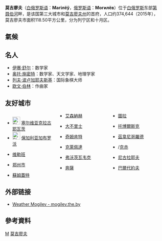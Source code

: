 {{NoteTA|G1=地名}}
{{Infobox settlement
| name = {{PAGENAME}}
| native_name = {{lang|be|Магілёў}}
| other_name = {{lang|ru|Могилёв}}
| image_skyline = File:Mahilioŭ Montage (2017).jpg
| imagesize = 250px
| image_caption = 
| image_flag = File:Flag of Mahiloŭ.svg
| image_shield = File:Coat of Arms of Mahiloŭ.svg
| pushpin_map = Belarus
| pushpin_label_position = left
| pushpin_map_caption = {{PAGENAME}}在[[白俄羅斯|白俄羅斯]]的位置
| settlement_type = 城市
| subdivision_type = 國家
| subdivision_name = {{白俄羅斯}}
| subdivision_type1 = [[白俄羅斯行政區劃|州]]
| subdivision_name1 = [[莫吉廖夫州|莫吉廖夫州]]
| subdivision_type2 = 區
| subdivision_name2 = [[馬吉廖烏斯基區|馬吉廖烏斯基區]]
| leader_title = 市長
| leader_name = Уладзімір Міхайлавіч Цумараў
| established_title = 建立
| established_date = 1267年
| established_title2 = 城市地位
| established_date2 = 1267年
| elevation_m = 193
| area_total_km2 = 
| population_as_of = 2018年
| population_total = 381,353
| population_density_km2 = auto
| timezone =[[莫斯科時間|MSK]]
| utc_offset = +3
| coordinates = {{coord|53|54|N|30|20|E|region:BY|display=inline,title}}
| population_demonym = могилевчане, могилевчанин, могилевчанка
| postal_code_type = 郵政號碼
| postal_code = 212001-212040
| area_code = +375 222
| registration_plate = 6
| demographics_type1 = [[白俄羅斯人口|人口成分]]
| demographics1_title1 = [[白俄羅斯人|白俄羅斯人]]
| demographics1_info1 = 87.43%
| demographics1_title2 = [[俄羅斯人|俄羅斯人]]
| demographics1_info2 = 7.15%
| demographics1_title3 = [[烏克蘭人|烏克蘭人]]
| demographics1_info3 = 1.06%
| demographics1_title4 = 其他
| demographics1_info4 = 4.36%
| website = {{url|http://www.city.mogilev.by}} }}
'''莫吉廖夫'''（[[白俄罗斯语|白俄罗斯语]]：'''Магілёў'''，[[俄罗斯语|俄罗斯语]]：'''Могилёв'''）位于[[白俄罗斯|白俄罗斯]]东部[[第聂伯河|第聂伯河]]畔，是该国第三大城市和[[莫吉廖夫州|莫吉廖夫州]]的首府，人口约374,644（2015年），莫吉廖夫市面积118.50平方公里，分为列宁区和十月区。
==氣候==
{{Weather box
|location = 莫吉廖夫
|metric first = Y
|single line = Y
| Jan record high C = 9.8
| Feb record high C = 12.9
| Mar record high C = 19.3
| Apr record high C = 29.1
| May record high C = 30.8
| Jun record high C = 32.6
| Jul record high C = 34.3
| Aug record high C = 36.8
| Sep record high C = 30.6
| Oct record high C = 25.5
| Nov record high C = 14.5
| Dec record high C = 10.9
|year record high C = 36.8
| Jan high C = -3.0
| Feb high C = -2.5
| Mar high C = 3.0
| Apr high C = 12.0
| May high C = 18.6
| Jun high C = 21.5
| Jul high C = 23.6
| Aug high C = 22.7
| Sep high C = 16.7
| Oct high C = 9.9
| Nov high C = 2.3
| Dec high C = -2.0
|year high C = 10.2
| Jan mean C = -5.3
| Feb mean C = -5.5
| Mar mean C = -0.8
| Apr mean C = 6.7
| May mean C = 12.9
| Jun mean C = 16.1
| Jul mean C = 18.1
| Aug mean C = 17.0
| Sep mean C = 11.6
| Oct mean C = 6.0
| Nov mean C = -0.1
| Dec mean C = -4.2
|year mean C = 6.0
| Jan low C = -7.8
| Feb low C = -8.5
| Mar low C = -4.2
| Apr low C = 2.0
| May low C = 7.3
| Jun low C = 10.8
| Jul low C = 12.7
| Aug low C = 11.6
| Sep low C = 7.1
| Oct low C = 2.6
| Nov low C = -2.3
| Dec low C = -6.6
|year low C = 2.1
| Jan record low C = -37.3
| Feb record low C = -34.7
| Mar record low C = -35.0
| Apr record low C = -17.7
| May record low C = -4.4
| Jun record low C = -0.7
| Jul record low C = 3.0
| Aug record low C = 0.9
| Sep record low C = -4.8
| Oct record low C = -14.8
| Nov record low C = -23.5
| Dec record low C = -33.4
|year record low C = -37.3
|precipitation colour = green
| Jan precipitation mm = 39
| Feb precipitation mm = 34
| Mar precipitation mm = 39
| Apr precipitation mm = 41
| May precipitation mm = 53
| Jun precipitation mm = 75
| Jul precipitation mm = 81
| Aug precipitation mm = 65
| Sep precipitation mm = 55
| Oct precipitation mm = 54
| Nov precipitation mm = 45
| Dec precipitation mm = 41
|year precipitation mm = 622
| Jan rain days = 8
| Feb rain days = 7
| Mar rain days = 9
| Apr rain days = 12
| May rain days = 15
| Jun rain days = 17
| Jul rain days = 15
| Aug rain days = 13
| Sep rain days = 14
| Oct rain days = 15
| Nov rain days = 14
| Dec rain days = 10
|year rain days = 149
| Jan snow days = 21
| Feb snow days = 20
| Mar snow days = 13
| Apr snow days = 4
| May snow days = 0.2
| Jun snow days = 0
| Jul snow days = 0
| Aug snow days = 0
| Sep snow days = 0.1
| Oct snow days = 3
| Nov snow days = 12
| Dec snow days = 20
|year snow days = 93
| Jan humidity = 87
| Feb humidity = 85
| Mar humidity = 80
| Apr humidity = 72
| May humidity = 69
| Jun humidity = 74
| Jul humidity = 74
| Aug humidity = 75
| Sep humidity = 80
| Oct humidity = 84
| Nov humidity = 89
| Dec humidity = 89
|year humidity = 80
|source 1 = Pogoda.ru.net<ref name = pogoda>{{cite web
| url = http://www.pogodaiklimat.ru/climate/26863.htm
| title = КЛИМАТ МОГИЛЕВА
| accessdate = 28 November 2015
| publisher = Weather and Climate (Погода и климат)
| language = ru
| archive-date = 2018-09-25
| archive-url = https://web.archive.org/web/20180925073545/http://pogodaiklimat.ru/climate/26863.htm
| dead-url = no
}}</ref>
|date = November 2015}}
== 名人 ==
* [[伊赛·舒尔|伊赛·舒尔]]：数学家
* [[奥托·施密特|奥托·施密特]]：数学家、天文学家、地理学家
* [[列夫·波卢加耶夫斯基|列夫·波卢加耶夫斯基]]：国际象棋大师
* [[欧文·伯林|欧文·伯林]]：作曲家

== 友好城市 ==
<div style="-moz-column-count: 3; column-count: 3;">

* [[File:Flag_of_Serbia.svg|25px]] [[塞尔维亚|塞尔维亚]][[克拉古耶瓦茨|克拉古耶瓦茨]]
* [[File:Flag_of_Bulgaria.svg|25px]] [[保加利亚|保加利亚]][[加布罗沃|加布罗沃]]
* {{FRA}} [[维勒班|维勒班]]
* {{CHN}}[[郑州市|郑州市]]
* {{AZE}}[[蘇姆蓋特|蘇姆蓋特]]
* {{DEU}}[[艾森納赫|艾森納赫]]
* {{flag|Iran}}[[大不里士|大不里士]]
* {{KAZ}}[[奇姆肯特|奇姆肯特]]
* {{LTU}}[[克萊佩達|克萊佩達]]
* {{POL}}[[弗沃茨瓦韦克|弗沃茨瓦韦克]]
* {{RUS}}[[奔薩|奔薩]]
* {{RUS}}[[圖拉_(圖拉州)|圖拉]]
* {{RUS}}[[托博爾斯克|托博爾斯克]]
* {{RUS}}[[茲韋尼哥羅德|茲韋尼哥羅德]]
* {{RUS}}/{{UKR}}[[克赤|克赤]]
* {{UKR}}[[尼古拉耶夫_(烏克蘭)|尼古拉耶夫]]
* {{SVK}}[[巴爾代約夫|巴爾代約夫]]
</div>
==外部链接==
* [http://mogilev.the.by Weather Mogilev - mogilev.the.by] {{Wayback|url=http://mogilev.the.by/ |date=20210125155432 }}
==參考資料==
{{Reflist|2}}
{{白俄罗斯各州首府}}
{{Mogilev Region}}
{{Authority control}}

[[Category:莫吉廖夫州城市|M]]
[[Category:莫吉廖夫|]]